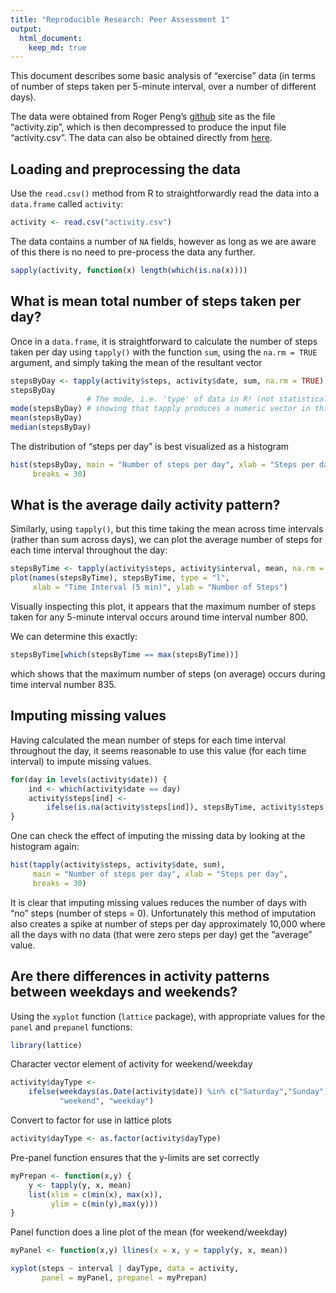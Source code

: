 ```yaml
---
title: "Reproducible Research: Peer Assessment 1"
output: 
  html_document:
    keep_md: true
---
```


This document describes some basic analysis of "exercise" data (in terms of number of steps taken per 5-minute interval, over a number of different days).

The data were obtained from Roger Peng's [github](https://github.com/rdpeng/RepData_PeerAssessment1) site as the file "activity.zip", which is then decompressed to produce the input file "activity.csv".   The data can also be obtained directly from [here]("https://d396qusza40orc.cloudfront.net/repdata%2Fdata%2Factivity.zip").

## Loading and preprocessing the data
Use the `read.csv()` method from R to straightforwardly read the data into a `data.frame` called `activity`:

```r
activity <- read.csv("activity.csv")
```

The data contains a number of `NA` fields, however as long as we are aware of this there is no need to pre-process the data any further.

```r
sapply(activity, function(x) length(which(is.na(x))))
```

## What is mean total number of steps taken per day?

Once in a `data.frame`, it is straightforward to calculate the number of steps taken per day using `tapply()` with the function `sum`, using the `na.rm = TRUE` argument, and simply taking the mean of the resultant vector

```r
stepsByDay <- tapply(activity$steps, activity$date, sum, na.rm = TRUE)
stepsByDay 
                 # The mode, i.e. 'type' of data in R! (not statistical mode)
mode(stepsByDay) # showing that tapply produces a numeric vector in this case
mean(stepsByDay)
median(stepsByDay)
```

The distribution of "steps per day" is best visualized as a histogram

```r
hist(stepsByDay, main = "Number of steps per day", xlab = "Steps per day",
     breaks = 30)
```

## What is the average daily activity pattern?
Similarly, using `tapply()`, but this time taking the mean across time intervals (rather than sum across days), we can plot the average number of steps for each time interval throughout the day:

```r
stepsByTime <- tapply(activity$steps, activity$interval, mean, na.rm = TRUE)
plot(names(stepsByTime), stepsByTime, type = "l", 
     xlab = "Time Interval (5 min)", ylab = "Number of Steps")
```

Visually inspecting this plot, it appears that the maximum number of steps taken for any 5-minute interval occurs around time interval number 800.

We can determine this exactly:

```r
stepsByTime[which(stepsByTime == max(stepsByTime))]
```

which shows that the maximum number of steps (on average) occurs during time interval number 835.

## Imputing missing values
Having calculated the mean number of steps for each time interval throughout the day, it seems reasonable to use this value (for each time interval) to impute missing values.

```r
for(day in levels(activity$date)) {
    ind <- which(activity$date == day)
    activity$steps[ind] <-
        ifelse(is.na(activity$steps[ind]), stepsByTime, activity$steps[ind])
}
```

One can check the effect of imputing the missing data by looking at the histogram again:

```r
hist(tapply(activity$steps, activity$date, sum), 
     main = "Number of steps per day", xlab = "Steps per day",
     breaks = 30)
```

It is clear that imputing missing values reduces the number of days with "no" steps (number of steps = 0).  Unfortunately this method of imputation also creates a spike at number of steps per day approximately 10,000 where all the days with no data (that were zero steps per day) get the "average" value.

## Are there differences in activity patterns between weekdays and weekends?

Using the `xyplot` function (`lattice` package), with appropriate values for the `panel` and `prepanel` functions:

```r
library(lattice)
```

Character vector element of activity for weekend/weekday
```r
activity$dayType <- 
    ifelse(weekdays(as.Date(activity$date)) %in% c("Saturday","Sunday"),
           "weekend", "weekday")
```

Convert to factor for use in lattice plots

```r
activity$dayType <- as.factor(activity$dayType)
```

Pre-panel function ensures that the y-limits are set correctly
```r
myPrepan <- function(x,y) {
    y <- tapply(y, x, mean)
    list(xlim = c(min(x), max(x)),
         ylim = c(min(y),max(y)))
}
```

Panel function does a line plot of the mean (for weekend/weekday)

```r
myPanel <- function(x,y) llines(x = x, y = tapply(y, x, mean))

xyplot(steps ~ interval | dayType, data = activity,
       panel = myPanel, prepanel = myPrepan)
```